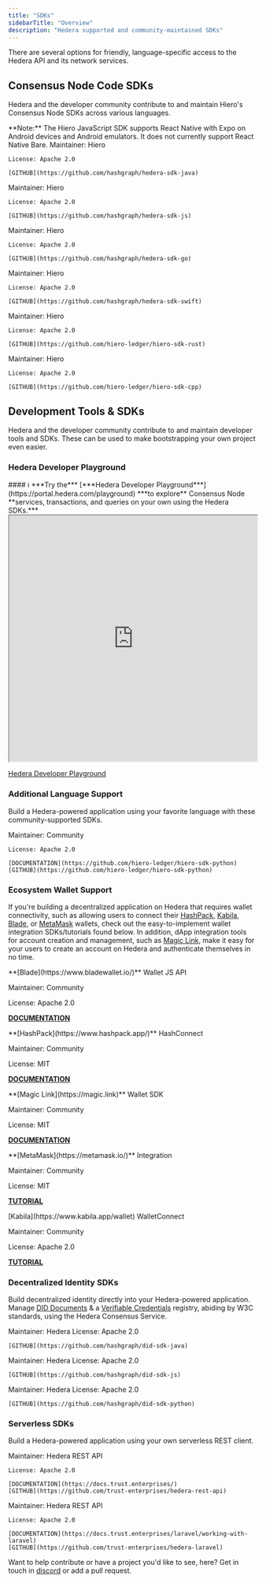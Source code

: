 ---
title: "SDKs"
sidebarTitle: "Overview"
description: "Hedera supported and community-maintained SDKs"
---


There are several options for friendly, language-specific access to the Hedera API and its network services.

## Consensus Node Code SDKs

Hedera and the developer community contribute to and maintain Hiero's Consensus Node SDKs across various languages.

<Info>
**Note:** The Hiero JavaScript SDK supports React Native with Expo on Android devices and Android emulators. It does not currently support React Native Bare.
</Info>

<Columns cols={3}>
  <Card
    title="Hiero Java SDK"
    href="https://github.com/hashgraph/hedera-sdk-java"
    arrow
  >
    Maintainer: Hiero

    License: Apache 2.0

    [GITHUB](https://github.com/hashgraph/hedera-sdk-java)
  </Card>
  <Card
    title="Hiero JavaScript SDK"
    href="https://github.com/hashgraph/hedera-sdk-js"
    arrow
  >
    Maintainer: Hiero

    License: Apache 2.0

    [GITHUB](https://github.com/hashgraph/hedera-sdk-js)
  </Card>
  <Card
    title="Hiero Go SDK"
    href="https://github.com/hashgraph/hedera-sdk-go"
    arrow
  >
    Maintainer: Hiero

    License: Apache 2.0

    [GITHUB](https://github.com/hashgraph/hedera-sdk-go)
  </Card>
  <Card
    title="Hiero Swift SDK"
    href="https://github.com/hashgraph/hedera-sdk-swift"
    arrow
  >
    Maintainer: Hiero

    License: Apache 2.0

    [GITHUB](https://github.com/hashgraph/hedera-sdk-swift)
  </Card>
  <Card
    title="Hiero Rust SDK"
    href="https://github.com/hiero-ledger/hiero-sdk-rust"
    arrow
  >
    Maintainer: Hiero

    License: Apache 2.0

    [GITHUB](https://github.com/hiero-ledger/hiero-sdk-rust)
  </Card>
  <Card
    title="Hiero C++ SDK"
    href="https://github.com/hiero-ledger/hiero-sdk-cpp"
    arrow
  >
    Maintainer: Hiero

    License: Apache 2.0

    [GITHUB](https://github.com/hiero-ledger/hiero-sdk-cpp)
  </Card>
</Columns>

## Development Tools & SDKs

Hedera and the developer community contribute to and maintain developer tools and SDKs. These can be used to make bootstrapping your own project even easier.

### Hedera Developer Playground

<Info>
#### ℹ️ ***Try the*** [***Hedera Developer Playground***](https://portal.hedera.com/playground) ***to explore** Consensus Node **services, transactions, and queries on your own using the Hedera SDKs.***


<iframe 
  src="https://cdn.iframe.ly/oD0221V" 
  width="100%" 
  height="500px" 
  style={{ border: 'none' }}
></iframe>

<div className="flex justify-center items-center mt-2 mb-2">
  <a href="https://portal.hedera.com/playground">
    <p className="text-gray-900 dark:text-gray-200" style={{ marginTop: '0px', marginBottom: '0px' }}>Hedera Developer Playground</p>
  </a>
</div>
</Info>

### Additional Language Support

Build a Hedera-powered application using your favorite language with these community-supported SDKs.

<Columns cols={2}>
  <Card
    title="Hiero SDK for Python"
    href="https://github.com/hiero-ledger/hiero-sdk-python"
    arrow
  >
    Maintainer: Community

    License: Apache 2.0

    [DOCUMENTATION](https://github.com/hiero-ledger/hiero-sdk-python)
    [GITHUB](https://github.com/hiero-ledger/hiero-sdk-python)
  </Card>
</Columns>

### Ecosystem Wallet Support

If you're building a decentralized application on Hedera that requires wallet connectivity, such as allowing users to connect their [HashPack](https://www.hashpack.app/), [Kabila](https://magic.link/), [Blade](https://bladewallet.io/), or [MetaMask](https://metamask.io/) wallets, check out the easy-to-implement wallet integration SDKs/tutorials found below. In addition, dApp integration tools for account creation and management, such as [Magic Link](https://magic.link/), make it easy for your users to create an account on Hedera and authenticate themselves in no time.

<Columns cols={3}>
  <Card
    img="/images/sdks-and-apis/image.jpg"
    href="https://www.bladewallet.io/"
    arrow
  >
  **[Blade](https://www.bladewallet.io/)** Wallet JS API

  Maintainer: Community

  License: Apache 2.0

  **[DOCUMENTATION](https://blade-labs.github.io/blade-web3.js/)**
    
  </Card>
  <Card
    img="/images/sdks-and-apis/image2.jpg"
    href="https://www.hashpack.app/"
    arrow
  >
  **[HashPack](https://www.hashpack.app/)** HashConnect

  Maintainer: Community

  License: MIT

  **[DOCUMENTATION](https://www.hashpack.app/hashconnect)**


    
  </Card>
  <Card
    img="/images/sdks-and-apis/image3.jpg"
    href="https://magic.link/"
    arrow
  >
  **[Magic Link](https://magic.link)** Wallet SDK

  Maintainer: Community

  License: MIT

  **[DOCUMENTATION](https://magic.link/docs/auth/blockchains/hedera)**
    
  </Card>
  <Card
    img="/images/sdks-and-apis/image4.jpg"
    href="https://metamask.io/"
    arrow
  >
  **[MetaMask](https://metamask.io/)** Integration

  Maintainer: Community

  License: MIT

  **[TUTORIAL](/hedera/tutorials/more-tutorials/develop-a-hedera-dapp-integrated-with-walletconnect)**
    
  </Card>
  <Card
    img="/images/sdks-and-apis/image5.jpg"
    href="https://www.kabila.app/wallet"
    arrow
  >
  [Kabila](https://www.kabila.app/wallet) WalletConnect

  Maintainer: Community

  License: Apache 2.0

  **[TUTORIAL](https://github.com/Kabila-Tech/hedera-wallet-connect)**
    
  </Card>
</Columns>

### Decentralized Identity SDKs

Build decentralized identity directly into your Hedera-powered application. Manage [DID Documents](https://www.w3.org/TR/did-core/) & a [Verifiable Credentials](https://www.w3.org/TR/vc-data-model/) registry, abiding by W3C standards, using the Hedera Consensus Service.

<Columns cols={3}>
  <Card
    title="Hedera Java DID SDK"
    href="https://github.com/hashgraph/did-sdk-java"
    arrow
  >
    Maintainer: Hedera
    License: Apache 2.0

    [GITHUB](https://github.com/hashgraph/did-sdk-java)
  </Card>
  <Card
    title="Hedera JavaScript DID SDK"
    href="https://github.com/hashgraph/did-sdk-js"
    arrow
  >
    Maintainer: Hedera
    License: Apache 2.0

    [GITHUB](https://github.com/hashgraph/did-sdk-js)
  </Card>
  <Card
    title="Hiero DID SDK Python"
    href="https://github.com/hiero-ledger/hiero-did-sdk-python"
    arrow
  >
    Maintainer: Hedera
    License: Apache 2.0

    [GITHUB](https://github.com/hashgraph/did-sdk-python)
  </Card>
</Columns>

### Serverless SDKs

Build a Hedera-powered application using your own serverless REST client.

<Columns cols={2}>
  <Card
    title="Serverless Hedera REST API"
    href="https://docs.trust.enterprises/"
    arrow
  >
    Maintainer: Hedera REST API

    License: Apache 2.0

    [DOCUMENTATION](https://docs.trust.enterprises/)
    [GITHUB](https://github.com/trust-enterprises/hedera-rest-api)
  </Card>
  <Card
    title="Serverless Hedera Laravel Package"
    href="https://docs.trust.enterprises/laravel/working-with-laravel"
    arrow
  >
    Maintainer: Hedera REST API

    License: Apache 2.0

    [DOCUMENTATION](https://docs.trust.enterprises/laravel/working-with-laravel)
    [GITHUB](https://github.com/trust-enterprises/hedera-laravel)
  </Card>
</Columns>

Want to help contribute or have a project you'd like to see, here? Get in touch in [discord](http://hedera.com/discord) or add a pull request.
